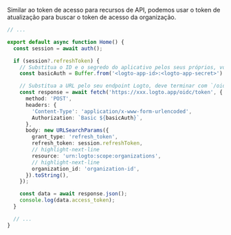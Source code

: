 Similar ao token de acesso para recursos de API, podemos usar o token de atualização para buscar o token de acesso da organização.

```ts title="./app/page.tsx"
// ...

export default async function Home() {
  const session = await auth();

  if (session?.refreshToken) {
    // Substitua o ID e o segredo do aplicativo pelos seus próprios, você pode verificar a seção "Integration".
    const basicAuth = Buffer.from('<logto-app-id>:<logto-app-secret>').toString('base64');

    // Substitua a URL pelo seu endpoint Logto, deve terminar com `/oidc/token`
    const response = await fetch('https://xxx.logto.app/oidc/token', {
      method: 'POST',
      headers: {
        'Content-Type': 'application/x-www-form-urlencoded',
        Authorization: `Basic ${basicAuth}`,
      },
      body: new URLSearchParams({
        grant_type: 'refresh_token',
        refresh_token: session.refreshToken,
        // highlight-next-line
        resource: 'urn:logto:scope:organizations',
        // highlight-next-line
        organization_id: 'organization-id',
      }).toString(),
    });

    const data = await response.json();
    console.log(data.access_token);
  }

  // ...
}
```
